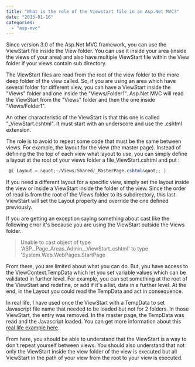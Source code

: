 ```yaml
---
title: "What is the role of the Viewstart file in an Asp.Net MVC?"
date: "2013-01-16"
categories: 
  - "asp-mvc"
---
```


Since version 3.0 of the Asp.Net MVC framework, you can use the ViewStart file inside the View folder. You can use it inside your area (inside the views of your area) and also have multiple ViewStart file within the View folder if your views contain sub directory.

The ViewStart files are read from the root of the view folder to the more deep folder of the view called. So, if you are using an area which have several folder for different view, you can have a ViewStart inside the "Views" folder and one inside the "Views/Folder1". Asp.Net MVC will read the ViewStart from the "Views" folder and then the one inside "Views/Folder1".

An other characteristic of the ViewStart is that this one is called "_ViewStart.cshtml". It must start with an underscore and use the .cshtml extension.

The role is to avoid to repeat some code that must be the same between views. For example, the layout for the view (the master page). Instead of defining the the top of each view what layout to use, you can simply define a layout at the root of your views folder a file_ViewStart.cshtml and put :


```csharp
 @{ Layout = &quot;~/Views/Shared/_MasterPage.cshtml&quot;; } 
```

If you need a different layout for a specific view, simply set the layout inside the view or inside a ViewStart inside the folder of the view. Since the order of read is from the root of the Views folder to its subdirectory, this last ViewStart will set the Layout property and override the one defined previously.

If you are getting an exception saying something about cast like the following error it's because you are using the ViewStart outside the Views folder.

> Unable to cast object of type 'ASP._Page_Areas_Admin__ViewStart_cshtml' to type 'System.Web.WebPages.StartPage

From there, you are limited about what you can do. But, you have access to the ViewContext.TempData which let you set variable values which can be validated in further level. For example, you can set something at the root of the ViewStart and redefine, or add if it's a list, data in a further level. At the end, in the Layout you could read the TempData and act in consequence.

In real life, I have used once the ViewStart with a TempData to set Javascript file name that needed to be loaded but not for 2 folders. In those ViewStart, the entry was removed. In the master page, the TempData was read and the Javascript loaded. You can get more information about this [real life example here](./how-to-load-javascript-for-the-whole-application-except-few-folders-or-area).

From here, you should be able to understand that the ViewStart is a way to don't repeat yourself between views. You should also understand that not only the ViewStart inside the view folder of the view is executed but all ViewStart in the path of your view from the root to your view is executed.
